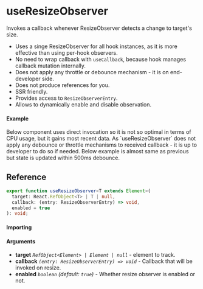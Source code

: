 
<Meta title="Sensor/useResizeObserver" />

# useResizeObserver

Invokes a callback whenever ResizeObserver detects a change to target's size.

- Uses a singe ResizeObserver for all hook instances, as it is more effective than using per-hook
  observers.
- No need to wrap callback with `useCallback`, because hook manages callback mutation internally.
- Does not apply any throttle or debounce mechanism - it is on end-developer side.
- Does not produce references for you.
- SSR friendly.
- Provides access to `ResizeObserverEntry`.
- Allows to dynamically enable and disable observation.

#### Example

<Canvas isColumn>
  Below component uses direct invocation so it is not so optimal in terms of CPU usage, but it gains
  most recent data.
  <Story name="Example" story={Example} />
  As `useResizeObserver` does not apply any debounce or throttle mechanisms to received callback -
  it is up to developer to do so if needed. Below example is almost same as previous but state is
  updated within 500ms debounce.
  <Story name="ExampleDebounced" story={ExampleDebounced} />
</Canvas>

## Reference

```ts
export function useResizeObserver<T extends Element>(
  target: React.RefObject<T> | T | null,
  callback: (entry: ResizeObserverEntry) => void,
  enabled = true
): void;
```

#### Importing

<ImportPath />

#### Arguments

- **target** _`RefObject<Element> | Element | null`_ - element to track.
- **callback** _`(entry: ResizeObserverEntry) => void`_ - Callback that will be invoked on resize.
- **enabled** _`boolean`_ _(default: `true`)_ - Whether resize observer is enabled or not.
